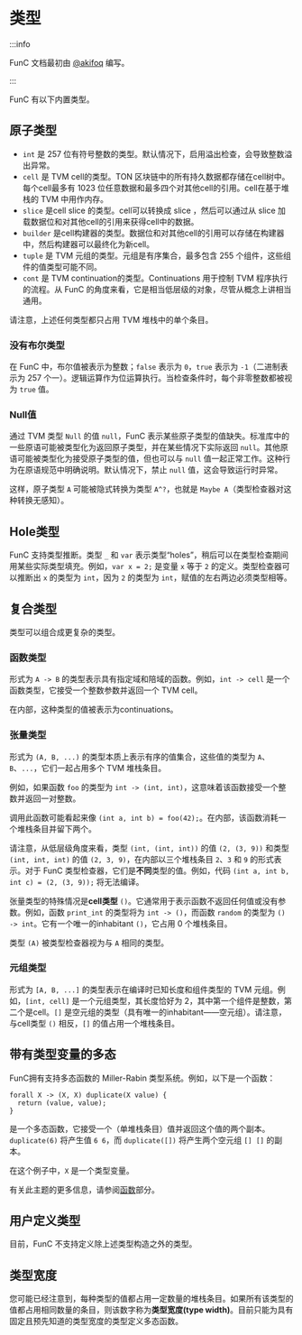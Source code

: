 # 类型

:::info

FunC 文档最初由 [@akifoq](https://github.com/akifoq) 编写。

:::

FunC 有以下内置类型。

## 原子类型

- `int` 是 257 位有符号整数的类型。默认情况下，启用溢出检查，会导致整数溢出异常。
- `cell` 是 TVM cell的类型。TON 区块链中的所有持久数据都存储在cell树中。每个cell最多有 1023 位任意数据和最多四个对其他cell的引用。cell在基于堆栈的 TVM 中用作内存。
- `slice` 是cell slice 的类型。cell可以转换成 slice ，然后可以通过从 slice 加载数据位和对其他cell的引用来获得cell中的数据。
- `builder` 是cell构建器的类型。数据位和对其他cell的引用可以存储在构建器中，然后构建器可以最终化为新cell。
- `tuple` 是 TVM 元组的类型。元组是有序集合，最多包含 255 个组件，这些组件的值类型可能不同。
- `cont` 是 TVM continuation的类型。Continuations 用于控制 TVM 程序执行的流程。从 FunC 的角度来看，它是相当低层级的对象，尽管从概念上讲相当通用。

请注意，上述任何类型都只占用 TVM 堆栈中的单个条目。

### 没有布尔类型

在 FunC 中，布尔值被表示为整数；`false` 表示为 `0`，`true` 表示为 `-1`（二进制表示为 257 个一）。逻辑运算作为位运算执行。当检查条件时，每个非零整数都被视为 `true` 值。

### Null值

通过 TVM 类型 `Null` 的值 `null`，FunC 表示某些原子类型的值缺失。标准库中的一些原语可能被类型化为返回原子类型，并在某些情况下实际返回 `null`。其他原语可能被类型化为接受原子类型的值，但也可以与 `null` 值一起正常工作。这种行为在原语规范中明确说明。默认情况下，禁止 `null` 值，这会导致运行时异常。

这样，原子类型 `A` 可能被隐式转换为类型 `A^?`，也就是 `Maybe A`（类型检查器对这种转换无感知）。

## Hole类型

FunC 支持类型推断。类型 `_` 和 `var` 表示类型“holes”，稍后可以在类型检查期间用某些实际类型填充。例如，`var x = 2;` 是变量 `x` 等于 `2` 的定义。类型检查器可以推断出 `x` 的类型为 `int`，因为 `2` 的类型为 `int`，赋值的左右两边必须类型相等。

## 复合类型

类型可以组合成更复杂的类型。

### 函数类型

形式为 `A -> B` 的类型表示具有指定域和陪域的函数。例如，`int -> cell` 是一个函数类型，它接受一个整数参数并返回一个 TVM cell。

在内部，这种类型的值被表示为continuations。

### 张量类型

形式为 `(A, B, ...)` 的类型本质上表示有序的值集合，这些值的类型为 `A`、`B`、`...`，它们一起占用多个 TVM 堆栈条目。

例如，如果函数 `foo` 的类型为 `int -> (int, int)`，这意味着该函数接受一个整数并返回一对整数。

调用此函数可能看起来像 `(int a, int b) = foo(42);`。在内部，该函数消耗一个堆栈条目并留下两个。

请注意，从低层级角度来看，类型 `(int, (int, int))` 的值 `(2, (3, 9))` 和类型 `(int, int, int)` 的值 `(2, 3, 9)`，在内部以三个堆栈条目 `2`、`3` 和 `9` 的形式表示。对于 FunC 类型检查器，它们是**不同**类型的值。例如，代码 `(int a, int b, int c) = (2, (3, 9));` 将无法编译。

张量类型的特殊情况是**cell类型** `()`。它通常用于表示函数不返回任何值或没有参数。例如，函数 `print_int` 的类型将为 `int -> ()`，而函数 `random` 的类型为 `() -> int`。它有一个唯一的inhabitant `()`，它占用 0 个堆栈条目。

类型 `(A)` 被类型检查器视为与 `A` 相同的类型。

### 元组类型

形式为 `[A, B, ...]` 的类型表示在编译时已知长度和组件类型的 TVM 元组。例如，`[int, cell]` 是一个元组类型，其长度恰好为 2，其中第一个组件是整数，第二个是cell。`[]` 是空元组的类型（具有唯一的inhabitant——空元组）。请注意，与cell类型 `()` 相反，`[]` 的值占用一个堆栈条目。

## 带有类型变量的多态

FunC拥有支持多态函数的 Miller-Rabin 类型系统。例如，以下是一个函数：

```func
forall X -> (X, X) duplicate(X value) {
  return (value, value);
}
```

是一个多态函数，它接受一个（单堆栈条目）值并返回这个值的两个副本。`duplicate(6)` 将产生值 `6 6`，而 `duplicate([])` 将产生两个空元组 `[] []` 的副本。

在这个例子中，`X` 是一个类型变量。

有关此主题的更多信息，请参阅[函数](/v3/documentation/smart-contracts/func/docs/functions#polymorphism-with-forall)部分。

## 用户定义类型

目前，FunC 不支持定义除上述类型构造之外的类型。

## 类型宽度

您可能已经注意到，每种类型的值都占用一定数量的堆栈条目。如果所有该类型的值都占用相同数量的条目，则该数字称为**类型宽度(type width)**。目前只能为具有固定且预先知道的类型宽度的类型定义多态函数。
